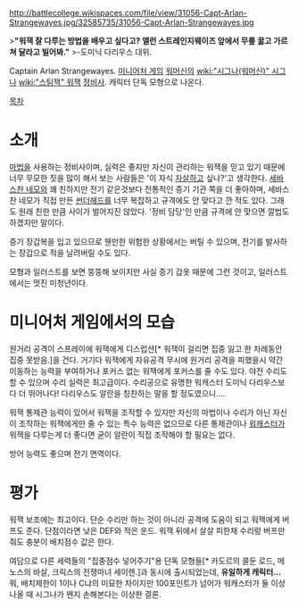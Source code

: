 http://battlecollege.wikispaces.com/file/view/31056-Capt-Arlan-Strangewayes.jpg/32585735/31056-Capt-Arlan-Strangewayes.jpg

>'''"워잭 잘 다루는 방법을 배우고 싶다고? 앨런 스트레인지웨이즈 앞에서 무릎 꿇고 가르쳐 달라고 빌어봐."'''
>-도미닉 다리우스 대위.

Captain Arlan Strangewayes. [[미니어처 게임]] [[워머신]]의 [[wiki:"시그나(워머신)" 시그나]] [[wiki:"스팀잭" 워잭]] [[정비사]]. 캐릭터 단독 모형으로 나온다.

[[목차]]
= 소개 =
[[마법]]을 사용하는 정비사이며, 실력은 좋지만 자신이 관리하는 워잭을 믿고 있기 때문에 너무 무모한 짓을 많이 해서 보는 사람들은 '이 자식 [[자살]]하고 싶나?'고 생각한다. [[세바스찬 네모]]와 꽤 친하지만 전기 같은것보다 전통적인 증기 기관 쪽을 더 좋아하며, 세바스찬 네모가 직접 만든 [[썬더헤드]]를 너무 복잡하고 규격에도 안 맞다고 깐 적도 있다. 그래도 원래 친한 만큼 사이가 벌어지진 않았다. '정비 담당'인 만큼 규격에 안 맞으면 깔법도 하겠지만 말이다.

증기 장갑복을 입고 있으므로 웬만한 위험한 상황에서는 버틸 수 있으며, 전기를 발사하는 장갑으로 적을 날려버릴 수도 있다.

모형과 일러스트를 보면 뚱뚱해 보이지만 사실 증기 갑옷 때문에 그런 것이고, 일러스트에서는 멋진 미청년이다.


= 미니어처 게임에서의 모습 =
원거리 공격이 스프레이에 워잭에게 디스럽션[* 워잭이 걸리면 집중 잃고 한 차례동안 집중 못받음.]을 건다. 거기다 워잭에게 자유공격 무시에 원거리 공격을 피했을시 약간 이동하는 능력을 부여하거나 포커스 없는 워잭에게 포커스를 줄 수도 있다. 야전 수리도 할 수 있으며 수리 실력은 최고급이다. 수리공으로 유명한 워캐스터 도미닉 다리우스보다 더 뛰어나다! 다리우스도 알란을 칭찬하는 말을 할 정도였으니….

워잭 통제관 능력이 있어서 워잭을 조작할 수 있지만 자신의 마법이나 수리가 아닌 자신이 조작하는 워잭에게만 줄 수 있는 특수 능력은 없으므로 다른 통제관이나 [[워캐스터]]가 워잭을 다루는게 더 좋다면 굳이 알란이 직접 조작해야 할 필요는 없다.

방어 능력도 좋으며 전기 면역이다. 


= 평가 =
워잭 보조에는 최고이다. 단순 수리만 하는 것이 아니라 공격에 도움이 되고 워잭에게 버프도 준다. 단점이라면 낮은 DEF와 적은 운드. 워잭 뒤에서 살살 피한채 수리랑 버프만 줘도 충분이 배치점수 값은 한다.

여담으로 다른 세력들의 "집중점수 넣어주기"용 단독 모형들[* 카도르의 콜둔 로드, 메노스의 바살, 크릭스의 전쟁마녀 세이렌.]과 동시에 출시되었는데, '''유일하게 캐릭터…''' 뭐, 배치제한이 1이나 C냐의 미묘한 차이지만 100포인트가 넘어가 워캐스터가 둘 이상 나올 때 시그나가 왠지 손해본다는 이상한 결론.

